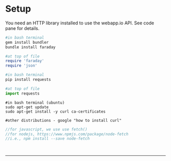 # Setup
You need an HTTP library installed to use the webapp.io API. See code pane for details.
<br />

<LanguageTabs>


```ruby
#in bash terminal
gem install bundler
bundle install faraday

#at top of file
require 'faraday'
require 'json'
```


```python
#in bash terminal
pip install requests

#at top of file
import requests
```

```shell
#in bash terminal (ubuntu)
sudo apt-get update
sudo apt-get install -y curl ca-certificates

#other distributions - google "how to install curl"
```

```javascript
//for javascript, we use use fetch()
//for nodejs, https://www.npmjs.com/package/node-fetch
//i.e., npm install --save node-fetch
```

</LanguageTabs>

<br />

<div className="section-spacing"></div>
<hr />
<div className="section-spacing"></div>
